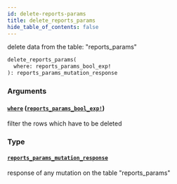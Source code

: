 ```yaml
---
id: delete-reports-params
title: delete_reports_params
hide_table_of_contents: false
---
```


delete data from the table: "reports_params"

```graphql
delete_reports_params(
  where: reports_params_bool_exp!
): reports_params_mutation_response
```

### Arguments

#### [`where`](#) ([`reports_params_bool_exp!`](../inputs/reports-params-bool-exp))

filter the rows which have to be deleted

### Type

#### [`reports_params_mutation_response`](../objects/reports-params-mutation-response)

response of any mutation on the table "reports_params"

